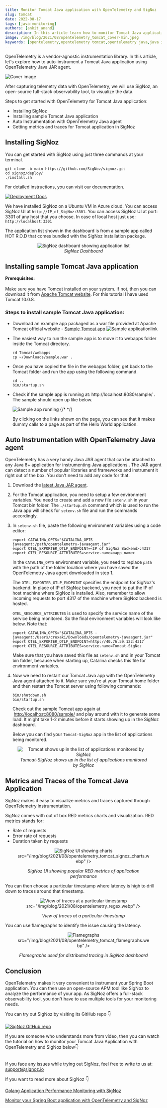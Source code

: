 ```yaml
---
title: Monitor Tomcat Java application with OpenTelemetry and SigNoz
slug: tomcat
date: 2022-08-17
tags: [java-monitoring]
authors: [ankit_anand]
description: In this article learn how to monitor Tomcat Java applications using OpenTelemetry and SigNoz. It is very easy to get started...
image: /img/blog/2021/08/opentelemetry_tomcat_cover-min.jpeg
keywords: [opentelemetry,opentelemetry tomcat,opentelemetry java,java instrumentation,java auto-instrumentation,signoz]
---
```


<head>
  <link rel="canonical" href="https://signoz.io/opentelemetry/tomcat/"/>
</head>





OpenTelemetry is a vendor-agnostic instrumentation library. In this article, let's explore how to auto-instrument a Tomcat Java application using OpenTelemetry Java JAR agent.

![Cover image](/img/blog/2021/08/opentelemetry_tomcat_cover-min.webp)

After capturing telemetry data with OpenTelemetry, we will use SigNoz, an open-source full-stack observability tool, to visualize the data.

Steps to get started with OpenTelemetry for Tomcat Java application:

- Installing SigNoz
- Installing sample Tomcat Java application
- Auto Instrumentation with OpenTelemetry Java agent
- Getting metrics and traces for Tomcat application in SigNoz

## Installing SigNoz

You can get started with SigNoz using just three commands at your terminal.

```
git clone -b main https://github.com/SigNoz/signoz.git
cd signoz/deploy/
./install.sh
```


For detailed instructions, you can visit our documentation.

[![Deployment Docs](/img/blog/common/deploy_docker_documentation.webp)](https://signoz.io/docs/install/)

We have installed SigNoz on a Ubuntu VM in Azure cloud. You can access SigNoz UI at `http://IP_of_SigNoz:3301`. You can access SigNoz UI at port: 3301 of any host that you choose. In case of local host just use: `http://localhost:3301`

The application list shown in the dashboard is from a sample app called HOT R.O.D that comes bundled with the SigNoz installation package.


<figure data-zoomable align='center'>
    <img className="box-shadowed-image"
   alt="SigNoz dashboard showing application list"
   src="/img/blog/2021/08/openetelemetry_tomcat_signoz_dashboard.webp"
   />
<figcaption><i>SigNoz Dashboard</i></figcaption>
   </figure>


## Installing sample Tomcat Java application

**Prerequisites:**<br></br>
Make sure you have Tomcat installed on your system. If not, then you can download it from <a href="https://tomcat.apache.org/index.html" rel="noopener noreferrer nofollow" target="_blank">Apache Tomcat website</a>. For this tutorial I have used Tomcat 10.0.8.

### Steps to install sample Tomcat Java application:

- Download an example app packaged as a war file provided at Apache Tomcat official website - <a href="https://tomcat.apache.org/tomcat-7.0-doc/appdev/sample/" rel="noopener noreferrer nofollow" target="_blank">Sample Tomcat app</a>
  ![Sample applicationlink](/img/blog/2021/08/opentelemetry_tomcat_sample_app-min.webp)

- The easiest way to run the sample app is to move it to webapps folder inside the Tomcat directory.

  ```
  cd Tomcat/webapps
  cp ~/Downloads/sample.war .
  ```

- Once you have copied the file in the webapps folder, get back to the Tomcat folder and run the app using the following command.

  ```
  cd ..
  bin/startup.sh
  ```

- Check if the sample app is running at: http://localhost:8080/sample/ . The sample should open up like below.

  ![Sample app running](/img/blog/2021/08/opentelemetry_tomcat_sample_app-min.webp)
  {/* <!--- Sample Tomcat app ---> */}

  By clicking on the links shown on the page, you can see that it makes dummy calls to a page as part of the Hello World application.

## Auto Instrumentation with OpenTelemetry Java agent

OpenTelemetry has a very handy Java JAR agent that can be attached to any Java 8+ application for instrumenting Java applications.. The JAR agent can detect a number of popular libraries and frameworks and instrument it right out of the box. You don't need to add any code for that.

1. Download the [latest Java JAR agent](https://github.com/open-telemetry/opentelemetry-java-instrumentation/releases/latest/download/opentelemetry-javaagent.jar).
2. For the Tomcat application, you need to setup a few environment variables. You need to create and add a new file `setenv.sh` in your Tomcat bin folder. The `./startup.sh` command which is used to run the Java app will check for `setenv.sh` file and run the commands accordingly.
3. In `setenv.sh` file, paste the following environment variables using a code editor:

   ```
   export CATALINA_OPTS="$CATALINA_OPTS -javaagent:/path/opentelemetry-javaagent.jar"
   export OTEL_EXPORTER_OTLP_ENDPOINT=<IP of SigNoz Backend>:4317
   export OTEL_RESOURCE_ATTRIBUTES=service.name=<app_name>
   ```

   In the `CATALINA_OPTS` environment variable, you need to replace `path` with the path of the folder location where you have saved the OpenTelemetry Java agent downloaded in step 1.

   The `OTEL_EXPORTER_OTLP_ENDPOINT` specifies the endpoint for SigNoz's backend. In place of IP of SigNoz backend, you need to put the IP of host machine where SigNoz is installed. Also, remember to allow incoming requests to port 4317 of the machine where SigNoz backend is hosted.

   `OTEL_RESOURCE_ATTRIBUTES` is used to specify the service name of the service being monitored. So the final environment variables will look like below. Note that:

   ```
   export CATALINA_OPTS="$CATALINA_OPTS -javaagent:/Users/cruxaki/Downloads/opentelemetry-javaagent.jar"
   export OTEL_EXPORTER_OTLP_ENDPOINT=http://40.76.59.122:4317
   export OTEL_RESOURCE_ATTRIBUTES=service.name=Tomcat-SigNoz
   ```

   Make sure that you have saved this file as `setenv.sh` and in your Tomcat bin folder, because when starting up, Catalina checks this file for environment variables.

4. Now we need to restart our Tomcat Java app with the OpenTelemetry Java agent attached to it. Make sure you're at your Tomcat home folder and then restart the Tomcat server using following commands:

   ```
   bin/shutdown.sh
   bin/startup.sh
   ```

   Check out the sample Tomcat app again at  [http://localhost:8080/sample/](http://localhost:8080/sample/) and play around with it to generate some load. It might take 1-2 minutes before it starts showing up in the SigNoz dashboard.

   Below you can find your `Tomcat-SigNoz` app in the list of applications being monitored.

<figure data-zoomable align='center'>
    <img className="box-shadowed-image"
      alt="Tomcat shows up in the list of applications monitored by SigNoz"
      src="/img/blog/2021/08/opentelemetry_tomcat_ui.webp"
      />
<figcaption><i>Tomcat-SigNoz shows up in the list of applications monitored by SigNoz</i></figcaption>
     </figure>


## Metrics and Traces of the Tomcat Java Application

SigNoz makes it easy to visualize metrics and traces captured through OpenTelemetry instrumentation.

SigNoz comes with out of box RED metrics charts and visualization. RED metrics stands for:

- Rate of requests
- Error rate of requests
- Duration taken by requests

<figure data-zoomable align='center'>
    <img className="box-shadowed-image"
   alt="SigNoz UI showing charts"
   
   src="/img/blog/2021/08/opentelemetry_tomcat_signoz_charts.webp"
   />
<figcaption><i>SigNoz UI showing popular RED metrics of application performance</i></figcaption>
   </figure>


You can then choose a particular timestamp where latency is high to drill down to traces around that timestamp.

<figure data-zoomable align='center'>
    <img className="box-shadowed-image"
   alt="View of traces at a particular timestamp"
   
   src="/img/blog/2021/08/opentelemetry_regex.webp"
   />
<figcaption><i>View of traces at a particular timestamp</i></figcaption>
   </figure>


You can use flamegraphs to identify the issue causing the latency.

<figure data-zoomable align='center'>
    <img className="box-shadowed-image"
   alt="Flamegraphs"
   
   src="/img/blog/2021/08/opentelemetry_tomcat_flamegraphs.webp"
   />
<figcaption><i>Flamegraphs used for distributed tracing in SigNoz dashboard</i></figcaption>
   </figure>


## Conclusion

OpenTelemetry makes it very convenient to instrument your Spring Boot application. You can then use an open-source APM tool like SigNoz to analyze the performance of your app. As SigNoz offers a full-stack observability tool, you don't have to use multiple tools for your monitoring needs.

You can try out SigNoz by visiting its GitHub repo 👇<br></br>
[![SigNoz GitHub repo](/img/blog/common/signoz_github.webp)](https://github.com/SigNoz/signoz)

If you are someone who understands more from video, then you can watch the tutorial on how to monitor your Tomcat Java Application with OpenTelemetry and SigNoz below👇<br></br>



<YouTube id="4obQilMqU4E" mute={false} />



If you face any issues while trying out SigNoz, feel free to write to us at: support@signoz.io

If you want to read more about SigNoz 👇

[Golang Application Performance Monitoring with SigNoz](https://signoz.io/blog/monitoring-your-go-application-with-signoz/)

[Monitor your Spring Boot application with OpenTelemetry and SigNoz](https://signoz.io/blog/opentelemetry-spring-boot/)
